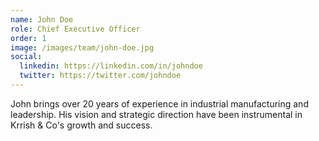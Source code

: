 ```yaml
---
name: John Doe
role: Chief Executive Officer
order: 1
image: /images/team/john-doe.jpg
social:
  linkedin: https://linkedin.com/in/johndoe
  twitter: https://twitter.com/johndoe
---
```


John brings over 20 years of experience in industrial manufacturing and leadership. His vision and strategic direction have been instrumental in Krrish & Co's growth and success. 